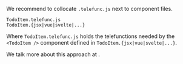 
We recommend to collocate `.telefunc.js` next to component files.

```
TodoItem.telefunc.js
TodoItem.{jsx|vue|svelte|...}
```

Where `TodoItem.telefunc.js` holds the telefunctions needed by the `<TodoItem />` component defined in `TodoItem.{jsx|vue|svelte|...}`.

We talk more about this approach at <Link href="/tour#inversion-of-control" />.
